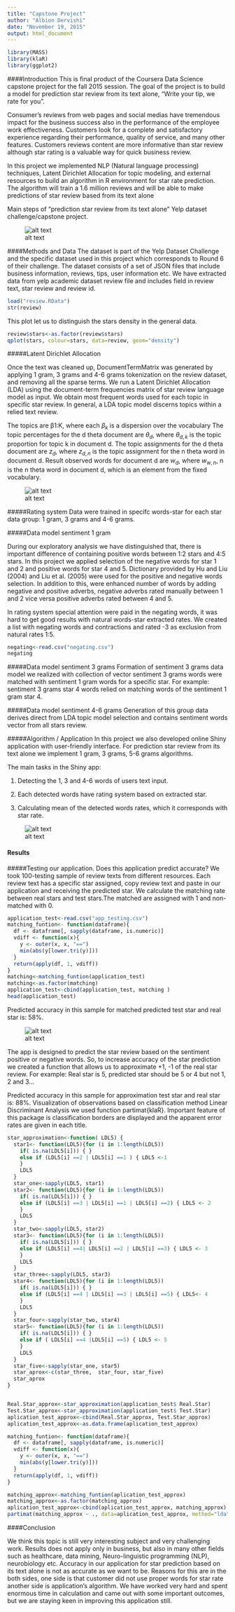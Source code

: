 ```yaml
---
title: "Capstone Project"
author: "Albion Dervishi"
date: "November 19, 2015"
output: html_document
---
```


```r
library(MASS)
library(klaR)
library(ggplot2)
```

####Introduction
This is final product of the Coursera Data Science capstone project for the fall 2015 session. The goal of the project is to build a model for prediction star review from its text alone, “Write your tip, we rate for you”.


Consumer’s reviews from web pages and social medias have tremendous impact for the business success also in the performance of the employee work effectiveness. Customers look for a complete and satisfactory experience regarding their performance, quality of service, and many other features. Customers reviews content are more informative than star review although star rating is a valuable way for quick business review.


In this project we implemented NLP (Natural language processing) techniques, Latent Dirichlet Allocation for topic modeling, and external resources to build an algorithm in R environment for star rate prediction. The algorithm will train a 1.6 million reviews and  will be able to make predictions of star review based from its text alone



Main steps of “prediction star review from its text alone” Yelp dataset challenge/capstone project. 


![alt text](./steps.png )


####Methods and Data 
The dataset is part of the Yelp Dataset Challenge and the specific dataset used in this project which corresponds to Round 6 of their challenge. The dataset consists of a set of JSON files that include business information, reviews, tips, user information etc. We have extracted data from yelp academic dataset review file and includes field in review text, star review and review id.

```r
load("review.RData")
str(review)

```

This plot let us to distinguish the stars density in the general data.

```r
review$stars<-as.factor(review$stars)
qplot(stars, colour=stars, data=review, geom="density")
```


#####Latent Dirichlet Allocation

Once the text was cleaned up, DocumentTermMatrix  was generated by applying 1 gram, 3 grams and 4-6 grams tokenization on the review dataset, and removing all the sparse terms. We run a Latent Dirichlet Allocation (LDA) using the document-term frequencies matrix of star review language model as input. We obtain most frequent words used for each topic in specific star review. In general, a LDA topic model discerns topics within a relied text review. 

The topics are β1:K, where each $β_{k}$ is a dispersion over the vocabulary
The topic percentages for the d theta document are $θ_{d}$, where $θ_{d, k}$ is the topic proportion for topic k in document d.
The topic assignments for the d theta document are $z_{d}$, where $z_{d, n}$ is the topic assignment for the n theta word in document d.
Result observed words for document d are $w_{d}$, where $w_{w, n}$, n is the n theta word in document d, which is an element from the fixed vocabulary.

![alt text](./lda_formula.png )

#####Rating system
Data were trained in specifc words-star for each star data group: 1 gram, 3 grams and 4-6 grams.

#####Data model sentiment 1 gram

During our exploratory analysis we have distinguished that, there is important difference of containing positive words between 1:2 stars and 4:5 stars. In this project we applied selection of the negative words for star 1 and 2 and positive words for star 4 and 5. Dictionary provided by Hu and Liu (2004) and Liu et al. (2005) were used for the positive and negative words selection. In addition to this, were enhanced number of words by adding negative and positive adverbs, negative adverbs rated manually between 1 and 2 vice versa positive adverbs rated between 4 and 5.

In rating system special attention were paid in the negating words, it was hard to get good results with natural words-star extracted rates. We created a list with negating words and contractions and rated -3  as exclusion from natural rates 1:5. 
```r
negating<-read.csv("negating.csv")
negating
```

#####Data model sentiment 3 grams
Formation of sentiment 3 grams data model we realized  with collection of vector sentiment 3 grams words  were matched with sentiment 1 gram words for a specific star.  For example: sentiment 3 grams star 4 words relied on matching  words of the sentiment 1 gram star 4. 

#####Data model sentiment 4-6 grams
 Generation of this group data derives direct from LDA topic model selection and contains sentiment words vector from all stars review.


#####Algorithm / Application
In this project we also developed online Shiny application with user-friendly interface. For prediction star review from its text alone we implement 1 gram, 3 grams, 5-6 grams algorithms.

The main tasks in the Shiny app:

1.  Detecting the 1, 3 and 4-6 words of users text input.

2.  Each detected words have rating system based on extracted star.

3.  Calculating mean of the detected words rates, which it corresponds with star rate.

![alt text](./algorithm.png) 

#### Results
#####Testing our application. 
Does this application predict accurate?
We took 100-testing sample of review texts from different resources. Each review text has a specific star assigned, copy review text and paste in our application and receiving the predicted star. 
We calculate the matching rate between real stars and test stars.The matched are assigned with 1 and non-matched with 0. 
```r
application_test<-read.csv("app_testing.csv")
matching_funtion<- function(dataframe){
  df <- dataframe[, sapply(dataframe, is.numeric)]
  vdiff <- function(x){
    y <- outer(x, x, "==")
    min(abs(y[lower.tri(y)]))
  }
  return(apply(df, 1, vdiff))
}
matching<-matching_funtion(application_test)
matching<-as.factor(matching)
application_test<-cbind(application_test, matching )
head(application_test)
```

Predicted accuracy in this sample for matched predicted test star and real star is: 58%.

![alt text](./prediction.png )

The app is designed to predict the star review based on the sentiment positive or negative words.  So, to increase accuracy of the star prediction we created a function that allows us to approximate +1, -1 of the real star review.  For example: Real star is 5, predicted star should be 5 or 4 but not 1, 2 and 3...

Predicted accuracy in this sample for approximation test star and real star is: 88%.
Visualization of observations based on classification method Linear Discriminant Analysis  we used function partimat{klaR}.  Important feature of this package is classification borders are displayed and the apparent error rates are given in each title.

```r
star_approximation<-function( LDL5) {   
  star1<- function(LDL5){for (i in 1:length(LDL5))  
    if( is.na(LDL5[i])) { }  
    else if (LDL5[i] ==2 | LDL5[i] ==1 ) { LDL5 <-1
    }   
    LDL5
  }  
  star_one<-sapply(LDL5, star1)
  star2<- function(LDL5){for (i in 1:length(LDL5))  
    if( is.na(LDL5[i])) { } 
    else if (LDL5[i] ==3 | LDL5[i] ==1 | LDL5[i] ==2) { LDL5 <- 2
    }  
    LDL5
  }  
  star_two<-sapply(LDL5, star2)
  star3<- function(LDL5){for (i in 1:length(LDL5))  
    if( is.na(LDL5[i])) { } 
    else if (LDL5[i] ==4| LDL5[i] ==2 | LDL5[i] ==3) { LDL5 <- 3
    }   
    LDL5
  }
  star_three<-sapply(LDL5, star3)
  star4<- function(LDL5){for (i in 1:length(LDL5))  
    if( is.na(LDL5[i])) { } 
    else if (LDL5[i] ==4 | LDL5[i] ==3 | LDL5[i] ==5) { LDL5<- 4
    }  
    LDL5
  }
  star_four<-sapply(star_two, star4)
  star5<- function(LDL5){for (i in 1:length(LDL5))  
    if( is.na(LDL5[i])) { } 
    else if ( LDL5[i] ==4 |LDL5[i] ==5) { LDL5 <- 5
    }  
    LDL5
  } 
  star_five<-sapply(star_one, star5)
  star_aprox<-c(star_three,  star_four, star_five)
  star_aprox
}


Real.Star_approx<-star_approximation(application_test$ Real.Star)
Test.Star_approx<-star_approximation(application_test$ Test.Star)
aplication_test_approx<-cbind(Real.Star_approx, Test.Star_approx)
aplication_test_approx<-as.data.frame(aplication_test_approx)

matching_funtion<- function(dataframe){
  df <- dataframe[, sapply(dataframe, is.numeric)]
  vdiff <- function(x){
    y <- outer(x, x, "==")
    min(abs(y[lower.tri(y)]))
  }
  return(apply(df, 1, vdiff))
}

matching_approx<-matching_funtion(aplication_test_approx)
matching_approx<-as.factor(matching_approx)
aplication_test_approx<-cbind(aplication_test_approx, matching_approx)
partimat(matching_approx ~ ., data=aplication_test_approx, method="lda")
```


####Conclusion

We think this topic is still very interesting subject and very challenging work. Results does not apply only in business, but also in many other fields such as healthcare, data mining, Neuro-linguistic programming (NLP), neurobiology etc.
Accuracy in our application for star prediction based on its text alone is not as accurate as we want to be. Reasons for this are in the both sides, one side is that customer did not use proper words for star rate another side is application’s algorithm. We have worked very hard and spent enormous time in calculation and came out with some important outcomes, but we are staying keen in improving this application still.


